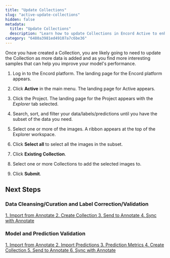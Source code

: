 ```yaml
---
title: "Update Collections"
slug: "active-update-collections"
hidden: false
metadata: 
  title: "Update Collections"
  description: "Learn how to update Collections in Encord Active to enhance data organization, search, and collaboration."
category: "6480a3981ed49107a7c6be36"
---
```


Once you have created a Collection, you are likely going to need to update the Collection as more data is added and as you find more interesting samples that can help you improve your model's performance.

<AccordionGroup>
   <Accordion title="To update an existing Collection:">

1. Log in to the Encord platform.
   The landing page for the Encord platform appears.
   
2. Click **Active** in the main menu.
   The landing page for Active appears.

3. Click the Project.
   The landing page for the Project appears with the _Explorer_ tab selected.

4. Search, sort, and filter your data/labels/predictions until you have the subset of the data you need.

5. Select one or more of the images.
   A ribbon appears at the top of the Explorer workspace.

6. Click **Select all** to select all the images in the subset.

7. Click **Existing Collection**.

8. Select one or more Collections to add the selected images to.

9. Click **Submit**.

  </Accordion>
</AccordionGroup>

## Next Steps

### Data Cleansing/Curation and Label Correction/Validation

<div key="1" lang="en">
  <head>
    <meta charSet="UTF-8" />
    <meta content="width=device-width, initial-scale=1.0" name="viewport" />
    <title>Clickable Div</title>
  </head>
  <div className="container">
    <a
      className="clickable-div"
      href="/platform-documentation/Active/active-import/active-import-from-annotate"
    >
      1. Import from Annotate
    </a>
    <a
      className="clickable-div"
      href="/platform-documentation/Active/active-how-to/active-create-collections"
    >
      2. Create Collection
    </a>
    <a
      className="clickable-div"
      href="/platform-documentation/Active/active-how-to/active-send-collection-to-annotate"
    >
      3. Send to Annotate
    </a>
    <a
      className="clickable-div"
      href="/platform-documentation/Active/active-how-to/active-sync-with-annotate"
    >
      4. Sync with Annotate
    </a>
  </div>
</div>


### Model and Prediction Validation

<div key="1" lang="en">
  <head>
    <meta charSet="UTF-8" />
    <meta content="width=device-width, initial-scale=1.0" name="viewport" />
    <title>Clickable Div</title>
  </head>
  <div className="container">
    <a
      className="clickable-div"
      href="/platform-documentation/Active/active-import/active-import-from-annotate"
    >
      1. Import from Annotate
    </a>
    <a
      className="clickable-div"
      href="/platform-documentation/Active/active-how-to/active-import-model-predictions-cloud"
    >
      2. Import Predictions
    </a>
    <a
      className="clickable-div"
      href="/platform-documentation/Active/active-how-to/active-model-predictions-eval"
    >
      3. Prediction Metrics
    </a>
    <a
      className="clickable-div"
      href="/platform-documentation/Active/active-how-to/active-create-collections"
    >
      4. Create Collection
    </a>
    <a
      className="clickable-div"
      href="/platform-documentation/Active/active-how-to/active-send-collection-to-annotate"
    >
      5. Send to Annotate
    </a>
    <a
      className="clickable-div"
      href="/platform-documentation/Active/active-how-to/active-sync-with-annotate"
    >
      6. Sync with Annotate
    </a>
  </div>
</div>

